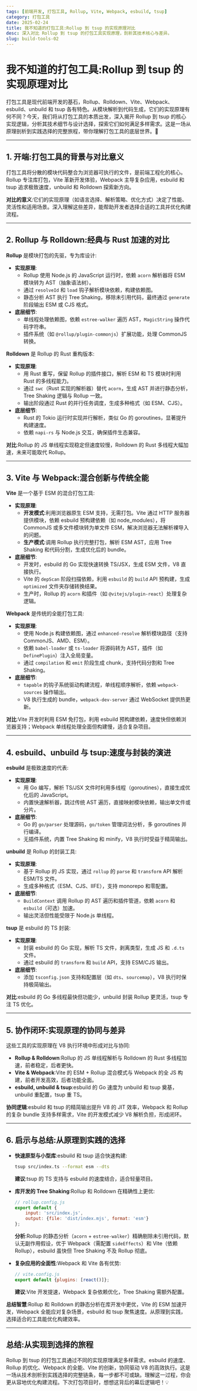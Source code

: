 ```yaml
---
tags: [前端开发, 打包工具, Rollup, Vite, Webpack, esbuild, tsup]
category: 打包工具
date: 2025-02-24
title: 我不知道的打包工具:Rollup 到 tsup 的实现原理对比
desc: 深入对比 Rollup 到 tsup 的打包工具实现原理，剖析其技术核心与差异。
slug: build-tools-02
---
```


# 我不知道的打包工具:Rollup 到 tsup 的实现原理对比

打包工具是现代前端开发的基石，Rollup、Rolldown、Vite、Webpack、esbuild、unbuild 和 tsup 各有特色。从模块解析到代码生成，它们的实现原理有何不同？今天，我们将从打包工具的本质出发，深入揭开 Rollup 到 tsup 的核心实现逻辑，分析其技术细节与设计选择，探索它们如何满足多样需求。这是一场从原理剖析到实践选择的完整旅程，带你理解打包工具的底层世界。🚀

---

## 1. 开端:打包工具的背景与对比意义

打包工具将分散的模块代码整合为浏览器可执行的文件，是前端工程化的核心。Rollup 专注库打包，Vite 革新开发体验，Webpack 主导复杂应用，esbuild 和 tsup 追求极致速度，unbuild 和 Rolldown 探索新方向。

**对比的意义**:它们的实现原理（如语言选择、解析策略、优化方式）决定了性能、灵活性和适用场景。深入理解这些差异，能帮助开发者选择合适的工具并优化构建流程。

---

## 2. Rollup 与 Rolldown:经典与 Rust 加速的对比

**Rollup** 是模块打包的先驱，专为库设计:

-   **实现原理**:
    -   Rollup 使用 Node.js 的 JavaScript 运行时，依赖 `acorn` 解析器将 ESM 模块转为 AST（抽象语法树）。
    -   通过 `resolveId` 和 `load` 钩子解析模块依赖，构建依赖图。
    -   静态分析 AST 执行 Tree Shaking，移除未引用代码，最终通过 `generate` 阶段输出 ESM 或 CJS 格式。
-   **底层细节**:
    -   单线程处理依赖图，依赖 `estree-walker` 遍历 AST，`MagicString` 操作代码字符串。
    -   插件系统（如 `@rollup/plugin-commonjs`）扩展功能，处理 CommonJS 转换。

**Rolldown** 是 Rollup 的 Rust 重构版本:

-   **实现原理**:
    -   用 Rust 重写，保留 Rollup 的插件接口，解析 ESM 和 TS 模块时利用 Rust 的多线程能力。
    -   通过 `swc`（Rust 实现的解析器）替代 `acorn`，生成 AST 并进行静态分析，Tree Shaking 逻辑与 Rollup 一致。
    -   输出阶段通过 Rust 的并行任务调度，生成多种格式（如 ESM、CJS）。
-   **底层细节**:
    -   Rust 的 Tokio 运行时实现并行解析，类似 Go 的 goroutines，显著提升构建速度。
    -   依赖 `napi-rs` 与 Node.js 交互，确保插件生态兼容。

**对比**:Rollup 的 JS 单线程实现稳定但速度较慢，Rolldown 的 Rust 多线程大幅加速，未来可能取代 Rollup。

---

## 3. Vite 与 Webpack:混合创新与传统全能

**Vite** 是一个基于 ESM 的混合打包工具:

-   **实现原理**:
    -   **开发模式**:利用浏览器原生 ESM 支持，无需打包。Vite 通过 HTTP 服务器提供模块，依赖 esbuild 预构建依赖（如 node_modules），将 CommonJS 或多文件模块转为单文件 ESM，解决浏览器无法解析裸导入的问题。
    -   **生产模式**:调用 Rollup 执行完整打包，解析 ESM AST，应用 Tree Shaking 和代码分割，生成优化后的 bundle。
-   **底层细节**:
    -   开发时，esbuild 的 Go 实现快速转换 TS/JSX，生成 ESM 文件，V8 直接执行。
    -   Vite 的 `depScan` 阶段扫描依赖，利用 `esbuild` 的 `build` API 预构建，生成 `optimized` 文件夹存储转换结果。
    -   生产时，Rollup 的 `acorn` 和插件（如 `@vitejs/plugin-react`）处理复杂逻辑。

**Webpack** 是传统的全能打包工具:

-   **实现原理**:
    -   使用 Node.js 构建依赖图，通过 `enhanced-resolve` 解析模块路径（支持 CommonJS、AMD、ESM）。
    -   依赖 `babel-loader` 或 `ts-loader` 将源码转为 AST，插件（如 `DefinePlugin`）注入全局变量。
    -   通过 `compilation` 和 `emit` 阶段生成 chunk，支持代码分割和 Tree Shaking。
-   **底层细节**:
    -   `tapable` 的钩子系统驱动构建流程，单线程顺序解析，依赖 `webpack-sources` 操作输出。
    -   V8 执行生成的 bundle，`webpack-dev-server` 通过 WebSocket 提供热更新。

**对比**:Vite 开发时利用 ESM 免打包，利用 esbuild 预构建依赖，速度快但依赖浏览器支持；Webpack 单线程处理全面但构建慢，适合复杂项目。

---

## 4. esbuild、unbuild 与 tsup:速度与封装的演进

**esbuild** 是极致速度的代表:

-   **实现原理**:
    -   用 Go 编写，解析 TS/JSX 文件时利用多线程（goroutines），直接生成优化后的 JavaScript。
    -   内置快速解析器，跳过传统 AST 遍历，直接映射模块依赖，输出单文件或分片。
-   **底层细节**:
    -   Go 的 `go/parser` 处理源码，`go/token` 管理词法分析，多 goroutines 并行编译。
    -   无插件系统，内置 Tree Shaking 和 minify，V8 执行时受益于精简输出。

**unbuild** 是 Rollup 的封装工具:

-   **实现原理**:
    -   基于 Rollup 的 JS 实现，通过 `rollup` 的 `parse` 和 `transform` API 解析 ESM/TS 文件。
    -   生成多种格式（ESM、CJS、IIFE），支持 monorepo 和零配置。
-   **底层细节**:
    -   `BuildContext` 调用 Rollup 的 AST 遍历和插件管道，依赖 `acorn` 和 `esbuild`（可选）加速。
    -   输出灵活但性能受限于 Node.js 单线程。

**tsup** 是 esbuild 的 TS 封装:

-   **实现原理**:
    -   封装 esbuild 的 Go 实现，解析 TS 文件，剥离类型，生成 JS 和 `.d.ts` 文件。
    -   通过 esbuild 的 `transform` 和 `build` API，支持 ESM/CJS 输出。
-   **底层细节**:
    -   添加 `tsconfig.json` 支持和配置层（如 `dts`、`sourcemap`），V8 执行时保持极简输出。

**对比**:esbuild 的 Go 多线程最快但功能少，unbuild 封装 Rollup 更灵活，tsup 专注 TS 优化。

---

## 5. 协作闭环:实现原理的协同与差异

这些工具的实现原理在 V8 执行环境中形成对比与协同:

-   **Rollup & Rolldown**:Rollup 的 JS 单线程解析与 Rolldown 的 Rust 多线程加速，前者稳定，后者更快。
-   **Vite & Webpack**:Vite 的 ESM + Rollup 混合模式与 Webpack 的全 JS 构建，前者开发高效，后者功能全面。
-   **esbuild, unbuild & tsup**:esbuild 的 Go 速度为 unbuild 和 tsup 奠基，unbuild 重配置，tsup 重 TS。

**协同逻辑**:esbuild 和 tsup 的精简输出提升 V8 的 JIT 效率，Webpack 和 Rollup 的复杂 bundle 支持多样需求，Vite 的开发模式减少 V8 解析负担，形成闭环。

---

## 6. 启示与总结:从原理到实践的选择

-   **快速原型与小型库**:esbuild 和 tsup 适合快速构建:

    ```bash
    tsup src/index.ts --format esm --dts
    ```

    **建议**:tsup 的 TS 支持与 esbuild 的速度结合，适合轻量项目。

-   **库开发的 Tree Shaking**:Rollup 和 Rolldown 在精确性上更优:

    ```javascript
    // rollup.config.js
    export default {
        input: 'src/index.js',
        output: {file: 'dist/index.mjs', format: 'esm'}
    };
    ```

    **分析**:Rollup 的静态分析（`acorn` + `estree-walker`）精确剔除未引用代码，默认无副作用假设，优于 Webpack（需配置 `sideEffects`）和 Vite（依赖 Rollup），esbuild 虽快但 Tree Shaking 不及 Rollup 彻底。

-   **复杂应用的全面性**:Webpack 和 Vite 各有优势:
    ```javascript
    // vite.config.js
    export default {plugins: [react()]};
    ```
    **建议**:Vite 开发提速，Webpack 复杂依赖优化，Tree Shaking 需额外配置。

**总结智慧**:Rollup 和 Rolldown 的静态分析在库开发中更优，Vite 的 ESM 加速开发，Webpack 全能应对复杂场景，esbuild 和 tsup 聚焦速度。从原理到实践，选择适合的工具能优化构建效率。

---

## 总结:从实现到选择的旅程

Rollup 到 tsup 的打包工具通过不同的实现原理满足多样需求。esbuild 的速度、Rollup 的优化、Webpack 的全能、Vite 的创新，协同驱动 V8 的高效执行。这是一场从技术剖析到实践选择的完整链条，每一步都不可或缺。理解这一过程，你会更从容地优化构建流程。下次打包项目时，想想这背后的幕后逻辑吧！💡

